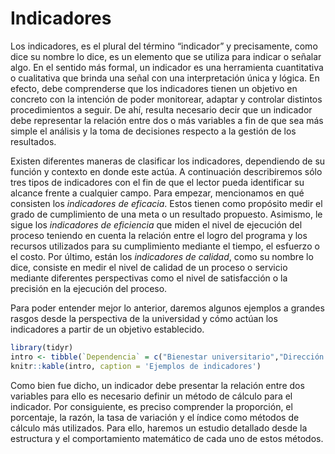 #  Indicadores  {#intro}



Los indicadores, es el plural del término “indicador” y precisamente, como dice su nombre lo dice, es un elemento que se utiliza para indicar o señalar algo. En el sentido más formal, un indicador es una herramienta cuantitativa o cualitativa que brinda una señal con una interpretación única y lógica. En efecto, debe comprenderse que los indicadores tienen un objetivo en concreto con la intención de poder monitorear, adaptar y controlar distintos procedimientos a seguir. De ahí, resulta necesario decir que un indicador debe representar la relación entre dos o más variables a fin de que sea más simple el análisis y la toma de decisiones respecto a la gestión de los resultados.

Existen diferentes maneras de clasificar los indicadores, dependiendo de su función y contexto en donde este actúa. A continuación describiremos sólo tres tipos de indicadores con el fin de que el lector  pueda identificar su alcance frente a cualquier campo. Para empezar, mencionamos en qué consisten los *indicadores de eficacia*. Estos tienen como propósito medir el grado de cumplimiento de una meta o un resultado propuesto. Asimismo, le sigue los *indicadores de eficiencia* que  miden el nivel de ejecución del proceso teniendo en cuenta la relación entre el logro del programa y los recursos utilizados para su cumplimiento mediante el tiempo, el esfuerzo o el costo. Por último, están los *indicadores de calidad*, como su nombre lo dice, consiste en medir el nivel de calidad de un proceso o servicio mediante diferentes perspectivas como el nivel de satisfacción o la precisión en la ejecución del proceso.

Para poder entender mejor lo anterior, daremos algunos ejemplos a grandes rasgos desde la perspectiva de la universidad y cómo actúan los indicadores a partir de un objetivo establecido.


```r
library(tidyr)
intro <- tibble(`Dependencia` = c("Bienestar universitario","Dirección académica","Investigación","Planeación institucional"), `Objetivo` = c("Mantener la acreditación institucional y de alta calidad de sus programas académicos.","Contribuir a la internacionalización y bilingüismo como necesidad de la interacción con comunidades extranjeras. ","Fomentar el desarrollo de investigación formativa e investigación científica en cada programa académico.","Contribuir al desarrollo de políticas institucionales de buen gobierno que garanticen la estabilidad de cada programa académico."), `Indicadores` = c("* Determinar el nivel de satisfacción en los usuarios de los servicios ofrecidos por Bienestar. <br> * El porcentaje  de estudiantes que califica con satisfacción alta o muy alta los servicios ofrecidos por bienestar académico.","* Medir el crecimiento de estudiantes extranjeros activos en la universidad.<br> * Costo que vale para la universidad dar un acompañamiento y seguimiento a un estudiante extranjero.<br> * Número de cursos de diferentes  idiomas no remotos ofertados por la universidad.","* Porcentaje de grupos de investigación activos en la universidad. <br> * Número de eventos, seminarios o espacios de difusión para compartir resultados y experiencias de un tema en común. <br> * Número de horas semanales dedicadas por cada estudiante al grupo de investigación.","* Determinar el nivel de participación entre cada ente que conforma la comunidad universitaria. <br> * Número de espacios asamblearios en cada programa académico de la universidad."))
knitr::kable(intro, caption = 'Ejemplos de indicadores')

```

Como bien  fue dicho, un indicador debe presentar la relación entre dos variables para ello es necesario definir un método de cálculo para el indicador. Por consiguiente, es preciso comprender la proporción, el porcentaje, la razón, la tasa de variación y el índice como métodos de cálculo más utilizados.  Para ello, haremos un estudio detallado desde la estructura y el comportamiento matemático de cada uno de estos métodos. 















